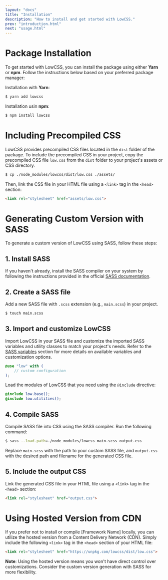 ```yaml
---
layout: "docs"
title: "Installation"
description: "How to install and get started with LowCSS."
prev: "introduction.html"
next: "usage.html"
---
```


# Package Installation

To get started with LowCSS, you can install the package using either **Yarn** or **npm**. Follow the instructions below based on your preferred package manager:

Installation with **Yarn**:

```bash
$ yarn add lowcss
``` 

Installation usin **npm**:

```bash
$ npm install lowcss
```

<Separator />

# Including Precompiled CSS

LowCSS provides precompiled CSS files located in the `dist` folder of the package. To include the precompiled CSS in your project, copy the precompiled CSS file `low.css` from the `dist` folder to your project's assets or CSS directory.

```bash
$ cp ./node_modules/lowcss/dist/low.css ./assets/
```

Then, link the CSS file in your HTML file using a `<link>` tag in the `<head>` section:

```html
<link rel="stylesheet" href="assets/low.css">
```

<Separator />

# Generating Custom Version with SASS

To generate a custom version of LowCSS using SASS, follow these steps:

## 1. Install SASS

If you haven't already, install the SASS compiler on your system by following the instructions provided in the official [SASS documentation](https://sass-lang.com).

## 2. Create a SASS file 

Add a new SASS file with `.scss` extension (e.g., `main.scss`) in your project.

```bash
$ touch main.scss
```

## 3. Import and customize LowCSS

Import LowCSS in your SASS file and customize the imported SASS variables and utility classes to match your project's needs. Refer to the [SASS variables](./variables) section for more details on available variables and customization options.

```scss
@use "low" with (
    // custom configuration
);
``` 

Load the modules of LowCSS that you need using the `@include` directive:

```scss
@include low.base();
@include low.utilities();
```

## 4. Compile SASS

Compile SASS file into CSS using the SASS compiler. Run the following command:

```bash
$ sass --load-path=./node_modules/lowcss main.scss output.css
```

Replace `main.scss` with the path to your custom SASS file, and `output.css` with the desired path and filename for the generated CSS file.

## 5. Include the output CSS

Link the generated CSS file in your HTML file using a `<link>` tag in the `<head>` section:

```html
<link rel="stylesheet" href="output.css">
```

<Separator />

# Using Hosted Version from CDN

If you prefer not to install or compile [Framework Name] locally, you can utilize the hosted version from a Content Delivery Network (CDN). Simply include the following `<link>` tag in the `<head>` section of your HTML file:

```html
<link rel="stylesheet" href="https://unpkg.com/lowcss/dist/low.css">
```

**Note**: Using the hosted version means you won't have direct control over customizations. Consider the custom version generation with SASS for more flexibility.
